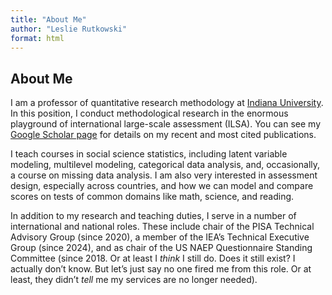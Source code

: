 ```yaml
---
title: "About Me"
author: "Leslie Rutkowski"
format: html
---
```


## About Me

I am a professor of quantitative research methodology at [Indiana University](https://www.indystar.com/story/news/education/2025/09/09/indiana-university-ranked-us-worst-public-college-free-speech/85991079007/). In this position, I conduct methodological research in the enormous playground of international large-scale assessment (ILSA). You can see my [Google Scholar page](https://scholar.google.com/citations?user=Wxw6x9MAAAAJ&hl=en) for details on my recent and most cited publications.

I teach courses in social science statistics, including latent variable modeling, multilevel modeling, categorical data analysis, and, occasionally, a course on missing data analysis. I am also very interested in assessment design, especially across countries, and how we can model and compare scores on tests of common domains like math, science, and reading.

In addition to my research and teaching duties, I serve in a number of international and national roles. These include chair of the PISA Technical Advisory Group (since 2020), a member of the IEA's Technical Executive Group (since 2024), and as chair of the US NAEP Questionnaire Standing Committee (since 2018. Or at least I *think* I still do. Does it still exist? I actually don't know. But let's just say no one fired me from this role. Or at least, they didn't *tell* me my services are no longer needed).
